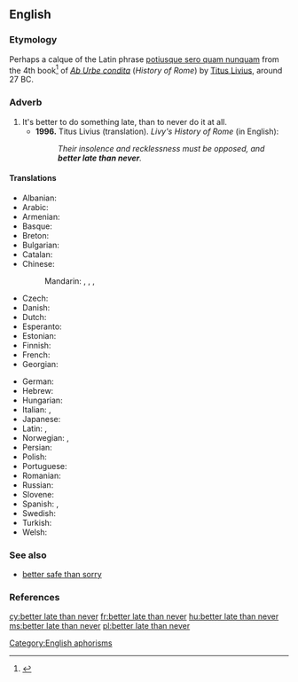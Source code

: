 ==English==

===Etymology===
Perhaps a calque of the Latin phrase [[potiusque sero quam nunquam]] from the 4th book<ref>{{cite web|url=http://mcadams.posc.mu.edu/txt/ah/Livy/Livy04.html|title=Livy's History of Rome|accessdate=May 29, 2007|author=Butterfield, Bruce J.|date=1996|format=HTML|publisher=Marquette University ([http://mu.edu mu.edu])|language=English.}}</ref> of ''[[w:Ab Urbe condita (book)|Ab Urbe condita]]'' (''History of Rome'') by [[w:Livy|Titus Livius]], around 27 BC.

===Adverb===
{{head|en|adverb|head=[[better]] [[late]] than [[never]]}}

# It's better to do something late, than to never do it at all.
#* '''1996.''' Titus Livius (translation). ''Livy's History of Rome'' (in English):
#*: ''Their insolence and recklessness must be opposed, and '''better late than never'''.''

====Translations====
{{trans-top|it’s better to do something late, than to never do it at all}}
* Albanian: {{t|sq|më mirë vonë se kurrë}}
* Arabic: {{t|ar|أن يأتي متأخرًا خير من أن لا يأتي أبدًا}}
* Armenian: {{t|hy|լավ է ուշ, քան երբեք}}
* Basque: {{t|eu|hobe da berandu sekula baino}}
* Breton: {{t|br|gwelloc'h diwezhat eget gwech ebet}}
* Bulgarian: {{t|bg|по-добре късно отколкото никога|tr=po-dobre kusno otkolkoto nikoga}}
* Catalan: {{t|ca|més val tard que no mai}}
* Chinese:
*: Mandarin: {{t|cmn|[[遲]][[做]][[總]][[比]][[不]][[做]][[好]]|sc=Hani}}, {{t|cmn|[[迟]][[做]][[总]][[比]][[不]][[做]][[好]]|tr=chí zuò zǒng bǐ bù zuò hǎo|sc=Hani}}, {{t|cmn|亡羊補牢|sc=Hani}}, {{t|cmn|亡羊补牢|tr=wángyángbǔláo|sc=Hani}}
* Czech: {{t|cs|lepší pozdě než nikdy}}
* Danish: {{t|da|bedre sent end aldrig}}
* Dutch: {{t|nl|beter laat dan nooit}}
* Esperanto: {{t|eo|pli bone malfrue ol neniam}}
* Estonian: {{t|et|parem hilja kui mitte kunagi}}
* Finnish: {{t|fi|parempi myöhään kuin ei milloinkaan}}
* French: {{t+|fr|mieux vaut tard que jamais}}
* Georgian: {{t|ka|სჯობს გვიან ვიდრე არასდროს|sc=Geor}}
{{trans-mid}}
* German: {{t|de|besser spät als nie}}
* Hebrew: {{t|he|עדיף מאוחר מאשר לעולם לא|sc=Hebr}}
* Hungarian: {{t+|hu|jobb későn, mint soha}}
* Italian: {{t|it|meglio tardi che mai}}, {{t|it|non è mai troppo tardi}}
* Japanese: {{t|ja|遅くてもやらないよりまし|tr=おそくてもやらないよりまし, osokutemo yaranai yori mashi|sc=Jpan}} <!-- to check {{t|ja|良いことよりも遅く|tr=よいことよりもおそく, yoi koto-yori-mo osoku|sc=Jpan}} -->
* Latin: {{t|la|potius sero quam numquam}}, {{t|la|potiusque sero quam numquam}}
* Norwegian: {{t|no|bedre sent enn aldri}}, {{t|no|bedre seint enn aldri}}
* Persian: {{t|fa|دیر آید و شیر آید|tr=Dir ajæd o schir ajæd|sc=fa-Arab}}
* Polish: {{t+|pl|lepiej późno niż wcale}}
* Portuguese: {{t|pt|antes tarde do que nunca}}
* Romanian: {{t|ro|mai bine mai târziu decât niciodată}}
* Russian: {{t|ru|лу́чше по́здно, чем никогда́}}
* Slovene: {{t|sl|bolje pozno kot nikoli}}
* Spanish: {{t+|es|más vale tarde que nunca}}, {{t|es|nunca es tarde si la dicha es buena}}
* Swedish: {{t+|sv|bättre sent än aldrig}}
* Turkish: {{t|tr|geç olsun da güç olmasın}}
* Welsh: {{t|cy|gwell hwyr na hwyrach|alt=gwell rhywbryd na byth}}
{{trans-bottom}}

===See also===
* [[better safe than sorry]]

===References===
<references/>

[[Category:English aphorisms]]

[[cy:better late than never]]
[[fr:better late than never]]
[[hu:better late than never]]
[[ms:better late than never]]
[[pl:better late than never]]